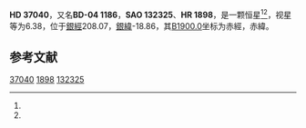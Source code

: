 {{Starbox begin
| name = HD 37040
}}
{{Starbox observe
| epoch = [[J2000.0|J2000.0]]
| constell = {{星座名待查}}<ref name=SIMBAD>{{cite web
 | url=http://simbad.u-strasbg.fr/simbad/sim-id?Ident=HR+1898
 | title =Pulsating variable Star
 | publisher=Centre de Données astronomiques de Strasbourg
 | work=SIMBAD
 | accessdate=2012-07-13}}</ref><ref name=DATA>{{cite web
 | url=http://vizier.u-strasbg.fr/viz-bin/VizieR-5?-out.add=.&-source=5050&-corr=PK=HR&-out.max=9999&HR=1898
 | title=VizieR Detailed Page
 | accessdate=2012-07-13
 | archive-date=2016-03-05
 | archive-url=https://web.archive.org/web/20160305195849/http://vizier.u-strasbg.fr/viz-bin/VizieR-5?-out.add=.&-source=5050&-corr=PK=HR&-out.max=9999&HR=1898
 | dead-url=no
 }}</ref>
| 星官 = 
| ra = {{RA|5|35|31.1}}<ref name=SIMBAD /><ref name=DATA />
| dec = {{DEC|-4|21|53}}<ref name=SIMBAD /><ref name=DATA />
| appmag_v = 6.38<ref name=SIMBAD /><ref name=DATA />
}}
{{Starbox character
| class = B2.5IV<ref name=SIMBAD /><ref name=DATA />
| b-v = -0.14<ref name=SIMBAD /><ref name=DATA />
| u-b = -0.74<ref name=SIMBAD /><ref name=DATA />
| r-i = -0.16<ref name=SIMBAD /><ref name=DATA />
| variable = 
}}
{{Starbox astrometry
| radial_v = -0.74
| prop_mo_ra = 30
| parallax = 
| p_error = 
}}
{{Starbox catalog
| names =BD-04 1186，[[SAO星表|SAO]] 132325，[[HD星表|HD]] 37040，[[HR星表|HR]] 1898}}
{{Starbox reference |Simbad=HR+1898}}
{{Starbox end}}

'''HD 37040'''，又名'''BD-04 1186'''，'''SAO 132325'''、'''HR 1898'''，是一颗恒星<ref name=SIMBAD /><ref name=DATA />，视星等为6.38，位于[[銀道座標系|銀經]]208.07，[[銀道座標系|銀緯]]-18.86，其[[B1900.0|B1900.0]]坐标为赤經{{RA|5|30|33.9}}，赤緯{{DEC|-4|-18.86|46}}。

== 参考文献 ==
{{reflist}}

{{star-stub}}

[[Category:HD和HDE天體|37040]]
[[Category:HR天體|1898]]
[[Category:SAO天體|132325]]